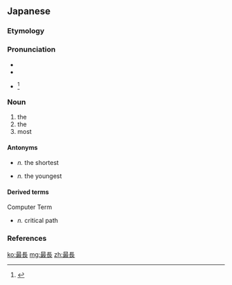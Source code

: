 ==Japanese==
{{ja-kanjitab|さい|ちょう|yomi=on}}

===Etymology===
{{prefix|lang=ja|最|長|tr1=sai|t1=most|tr2=chō|t2=leader}}

===Pronunciation===
* {{l|ja|sc=Latn|音読み|On'yomi}}
* {{IPA|lang=ja|[sa̠.i.tɕo̞ː]}}
* {{ja-accent-common|h|サ|イチョウ}}<ref>{{R:NHK Hatsuon}}</ref>

===Noun===
{{ja-noun|さいちょう}}

# the {{l|en|longest}}
# the {{l|en|oldest}}
# most {{l|en|excellent}}

====Antonyms====
* {{m|ja|最短|tr=saitan}} ''n.'' the shortest
* {{m|ja|最少|tr=saishō}} ''n.'' the youngest

====Derived terms====
Computer Term
* {{m|ja|最長経路|tr=saichō keiro}} ''n.'' critical path

===References===
<references/>

[[ko:最長]]
[[mg:最長]]
[[zh:最長]]